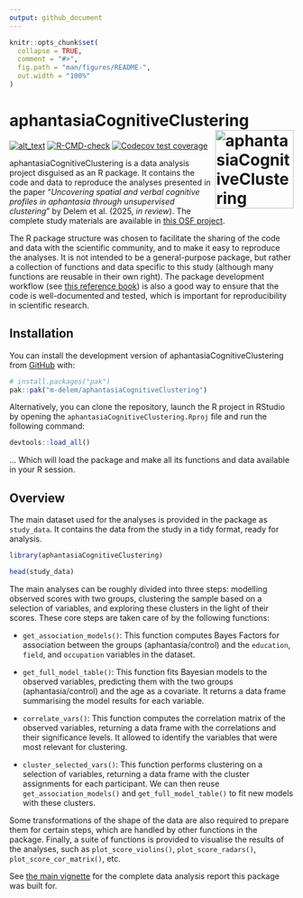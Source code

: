 ```yaml
---
output: github_document
---
```


<!-- README.md is generated from README.Rmd. Please edit that file -->

```r
knitr::opts_chunk$set(
  collapse = TRUE,
  comment = "#>",
  fig.path = "man/figures/README-",
  out.width = "100%"
)
```

# aphantasiaCognitiveClustering <a href="https://m-delem.github.io/aphantasiaCognitiveClustering/"><img src="man/figures/logo.png" align="right" height="139" alt="aphantasiaCognitiveClustering website" /></a>

<!-- badges: start -->
[<img alt="alt_text" src="https://img.shields.io/badge/OSF-https://osf.io/7vsx6/-337AB7?logo=osf"/>](https://osf.io/7vsx6/)
[![R-CMD-check](https://github.com/m-delem/aphantasiaCognitiveClustering/actions/workflows/R-CMD-check.yaml/badge.svg)](https://github.com/m-delem/aphantasiaCognitiveClustering/actions/workflows/R-CMD-check.yaml)
[![Codecov test coverage](https://codecov.io/gh/m-delem/aphantasiaCognitiveClustering/graph/badge.svg)](https://app.codecov.io/gh/m-delem/aphantasiaCognitiveClustering)
<!-- badges: end -->

aphantasiaCognitiveClustering is a data analysis project disguised as an R
package. It contains the code and data to reproduce the analyses presented
in the paper "*Uncovering spatial and verbal cognitive profiles in aphantasia 
through unsupervised clustering*" by Delem et al. (2025, *in review*). The
complete study materials are available in [this OSF
project](https://osf.io/7vsx6/).

The R package structure was chosen to facilitate the sharing of the code and 
data with the scientific community, and to make it easy to reproduce the 
analyses. It is not intended to be a general-purpose package, but rather a
collection of functions and data specific to this study (although many functions
are reusable in their own right). The package development workflow (see
[this reference book](https://r-pkgs.org/)) is also a good way to ensure that 
the code is well-documented and tested, which is important for reproducibility 
in scientific research.

## Installation

You can install the development version of aphantasiaCognitiveClustering from [GitHub](https://github.com/) with:

``` r
# install.packages("pak")
pak::pak("m-delem/aphantasiaCognitiveClustering")
```

Alternatively, you can clone the repository, launch the R project in RStudio
by opening the `aphantasiaCognitiveClustering.Rproj` file and run the following
command:

```r
devtools::load_all()
```

... Which will load the package and make all its functions and data available in
your R session.

## Overview

The main dataset used for the analyses is provided in the package as
`study_data`. It contains the data from the study in a tidy format, ready for
analysis.

```r
library(aphantasiaCognitiveClustering)

head(study_data)
```

The main analyses can be roughly divided into three steps: modelling observed
scores with two groups, clustering the sample based on a selection of variables, 
and exploring these clusters in the light of their scores. These core steps are
taken care of by the following functions:

- `get_association_models()`: This function computes Bayes Factors for 
  association between the groups (aphantasia/control) and the `education`,
  `field`, and `occupation` variables in the dataset.
  
- `get_full_model_table()`: This function fits Bayesian models to the
  observed variables, predicting them with the two groups (aphantasia/control)
  and the age as a covariate. It returns a data frame summarising the model
  results for each variable.

- `correlate_vars()`: This function computes the correlation matrix of the
  observed variables, returning a data frame with the correlations and their
  significance levels. It allowed to identify the variables that were most
  relevant for clustering.
  
- `cluster_selected_vars()`: This function performs clustering on a 
  selection of variables, returning a data frame with the cluster assignments 
  for each participant. We can then reuse `get_association_models()` and
  `get_full_model_table()` to fit new models with these clusters.
  
Some transformations of the shape of the data are also required to prepare
them for certain steps, which are handled by other functions in the package.
Finally, a suite of functions is provided to visualise the results of the
analyses, such as `plot_score_violins()`, `plot_score_radars()`,
`plot_score_cor_matrix()`, etc.

See [the main vignette](https://m-delem.github.io/aphantasiaCognitiveClustering/articles/aphantasiaCognitiveClustering.html) 
for the complete data analysis report this package was built for.

  

